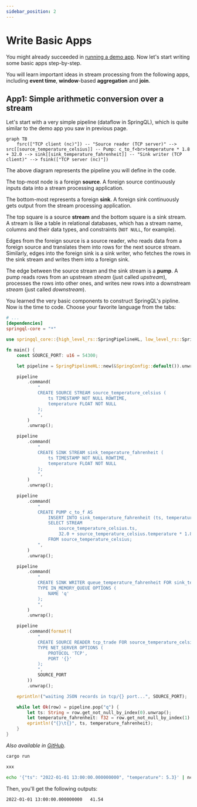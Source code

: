 ```yaml
---
sidebar_position: 2
---
```



# Write Basic Apps

You might already succeeded in [running a demo app](./install-and-run-app).
Now let's start writing some basic apps step-by-step.

You will learn important ideas in stream processing from the following apps, including **event time**, **window**-based **aggregation** and **join**.

## App1: Simple arithmetic conversion over a stream

Let's start with a very simple pipeline (dataflow in SpringQL), which is quite similar to the demo app you saw in previous page.

```mermaid
graph TB
    fsrc(["TCP client (nc)"]) -- "Source reader (TCP server)" --> src[[source_temperature_celsius]] -- Pump: c_to_f<br>temperature * 1.8 + 32.0 --> sink[[sink_temperature_fahrenheit]] -- "Sink writer (TCP client)" --> fsink(["TCP server (nc)"])
```

The above diagram represents the pipeline you will define in the code.

The top-most node is a foreign **source**. A foreign source continuously inputs data into a stream processing application.

The bottom-most represents a foreign **sink**. A foreign sink continuously gets output from the stream processing application.

The top square is a source **stream** and the bottom square is a sink stream. A stream is like a table in relational databases, which has a stream name, columns and their data types, and constraints (`NOT NULL`, for example).

Edges from the foreign source is a source reader, who reads data from a foreign source and translates them into rows for the next source stream.
Similarly, edges into the foreign sink is a sink writer, who fetches the rows in the sink stream and writes them into a foreign sink.

The edge between the source stream and the sink stream is a **pump**. A pump reads rows from an upstream _stream_ (just called _upstream_), processes the rows into other ones, and writes new rows into a downstream _stream_ (just called _downstream_).

You learned the very basic components to construct SpringQL's pipline. Now is the time to code.
Choose your favorite language from the tabs:

<Tabs>
<TabItem value="rust" label="Rust">

```toml title="Cargo.toml"
# ...
[dependencies]
springql-core = "*"
```

```rust title="main.rs"
use springql_core::{high_level_rs::SpringPipelineHL, low_level_rs::SpringConfig};

fn main() {
    const SOURCE_PORT: u16 = 54300;

    let pipeline = SpringPipelineHL::new(&SpringConfig::default()).unwrap();

    pipeline
        .command(
            "
            CREATE SOURCE STREAM source_temperature_celsius (
                ts TIMESTAMP NOT NULL ROWTIME,    
                temperature FLOAT NOT NULL
            );
            ",
        )
        .unwrap();

    pipeline
        .command(
            "
            CREATE SINK STREAM sink_temperature_fahrenheit (
                ts TIMESTAMP NOT NULL ROWTIME,    
                temperature FLOAT NOT NULL
            );
            ",
        )
        .unwrap();

    pipeline
        .command(
            "
            CREATE PUMP c_to_f AS
                INSERT INTO sink_temperature_fahrenheit (ts, temperature)
                SELECT STREAM
                    source_temperature_celsius.ts,
                    32.0 + source_temperature_celsius.temperature * 1.8
                FROM source_temperature_celsius;
            ",
        )
        .unwrap();

    pipeline
        .command(
            "
            CREATE SINK WRITER queue_temperature_fahrenheit FOR sink_temperature_fahrenheit
            TYPE IN_MEMORY_QUEUE OPTIONS (
                NAME 'q'
            );
            ",
        )
        .unwrap();

    pipeline
        .command(format!(
            "
            CREATE SOURCE READER tcp_trade FOR source_temperature_celsius
            TYPE NET_SERVER OPTIONS (
                PROTOCOL 'TCP',
                PORT '{}'
            );
            ",
            SOURCE_PORT
        ))
        .unwrap();

    eprintln!("waiting JSON records in tcp/{} port...", SOURCE_PORT);

    while let Ok(row) = pipeline.pop("q") {
        let ts: String = row.get_not_null_by_index(0).unwrap();
        let temperature_fahrenheit: f32 = row.get_not_null_by_index(1).unwrap();
        eprintln!("{}\t{}", ts, temperature_fahrenheit);
    }
}
```

_Also available in [GitHub](https://github.com/SpringQL/SpringQL/blob/main/springql-core/examples/doc_app1.rs)._

```bash title="Run the app (start app)"
cargo run
```

</TabItem>

<TabItem value="c" label="C">

```c title="main.c"
xxx
```

</TabItem>
</Tabs>

```bash title="Run the app (input from foreign source)"
echo '{"ts": "2022-01-01 13:00:00.000000000", "temperature": 5.3}' | nc localhost 54300
```

Then, you'll get the following outputs:

```text title="Output"
2022-01-01 13:00:00.000000000   41.54
```
